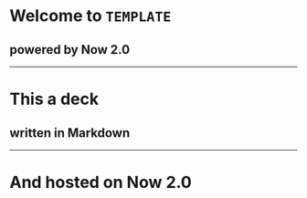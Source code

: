 # Welcome to `TEMPLATE`
## powered by Now 2.0

---
# This a deck
## written in Markdown

---
# And hosted on Now 2.0
